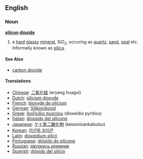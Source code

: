 ==English==
===Noun===
{{wikipedia}}
'''[[silicon]] [[dioxide]]'''
#{{chemistry}} a [[hard]] [[glassy]] [[mineral]], SiO<sub>2</sub>, occuring as [[quartz]], [[sand]], [[opal]] etc. Informally known as [[silica]].

====See Also====
*[[carbon dioxide]]

====Translations====
*[[Chinese]]: [[二氧化硅]] (eryang huagui)
*[[Dutch]]: [[silicium dioxyde]]
*[[French]]: [[bioxyde de silicium]]
*[[German]]: [[Silikondioxid]]
*[[Greek]]: [[διοξείδιο πυριτίου]] (dioxeídio pyritíou)
*[[Italian]]: [[diossido del silicone]]
*[[Japanese]]: [[ケイ素二酸化物]] (keisonisankabutsu)
*[[Korean]]: [[이산화 실리콘]]
*[[Latin]]: [[dioxeidium silicii]]
*[[Portuguese]]: [[dióxido do silicone]]
*[[Russian]]: [[двуокись кремния]]
*[[Spanish]]: [[dióxido del silicio]]